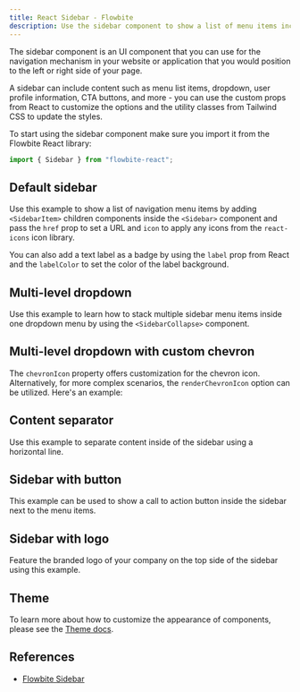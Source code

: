 ```yaml
---
title: React Sidebar - Flowbite
description: Use the sidebar component to show a list of menu items including multi-level dropdown menu on the left or right side of your page for admin dashboards and applications
---
```


The sidebar component is an UI component that you can use for the navigation mechanism in your website or application that you would position to the left or right side of your page.

A sidebar can include content such as menu list items, dropdown, user profile information, CTA buttons, and more - you can use the custom props from React to customize the options and the utility classes from Tailwind CSS to update the styles.

To start using the sidebar component make sure you import it from the Flowbite React library:

```jsx
import { Sidebar } from "flowbite-react";
```

## Default sidebar

Use this example to show a list of navigation menu items by adding `<SidebarItem>` children components inside the `<Sidebar>` component and pass the `href` prop to set a URL and `icon` to apply any icons from the `react-icons` icon library.

You can also add a text label as a badge by using the `label` prop from React and the `labelColor` to set the color of the label background.

<Example name="sidebar.root" />

## Multi-level dropdown

Use this example to learn how to stack multiple sidebar menu items inside one dropdown menu by using the `<SidebarCollapse>` component.

<Example name="sidebar.dropdown" />

## Multi-level dropdown with custom chevron

The `chevronIcon` property offers customization for the chevron icon. Alternatively, for more complex scenarios, the `renderChevronIcon` option can be utilized. Here's an example:

<Example name="sidebar.dropdownWithChevron" />

## Content separator

Use this example to separate content inside of the sidebar using a horizontal line.

<Example name="sidebar.separator" />

## Sidebar with button

This example can be used to show a call to action button inside the sidebar next to the menu items.

<Example name="sidebar.withButton" />

## Sidebar with logo

Feature the branded logo of your company on the top side of the sidebar using this example.

<Example name="sidebar.withLogo" />

## Theme

To learn more about how to customize the appearance of components, please see the [Theme docs](/docs/customize/theme).

<Theme name="sidebar" />

## References

- [Flowbite Sidebar](https://flowbite.com/docs/components/sidebar/)

